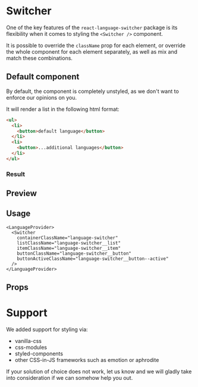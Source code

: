 

<Meta title="Components/Switcher" />

# Switcher

One of the key features of the `react-language-switcher` package is its flexibility when it comes to styling the `<Switcher />` component.

It is possible to override the `className` prop for each element, or override the whole component for each element separately, as well as mix and match these combinations.

## Default component

By default, the component is completely unstyled, as we don't want to enforce our opinions on you.

It will render a list in the following html format:

```html
<ul>
  <li>
    <button>default language</button>
  </li>
  <li>
    <button>...additional languages</button>
  </li>
</ul>
```

### Result

<Preview withSource="none">
  <LanguageProvider config={{ languageList: ['en', 'de', 'fr'] }}>
    <Switcher />
  </LanguageProvider>
</Preview>

## Preview

<Preview withSource="none">
  <LanguageProvider config={{ languageList: ['en', 'de', 'fr'] }}>
    <Switcher
      containerClassName="language-switcher"
      listClassName="language-switcher__list"
      itemClassName="language-switcher__item"
      buttonClassName="language-switcher__button"
      buttonActiveClassName="language-switcher__button--active"
    />
  </LanguageProvider>
</Preview>

## Usage

```tsx
<LanguageProvider>
  <Switcher
    containerClassName="language-switcher"
    listClassName="language-switcher__list"
    itemClassName="language-switcher__item"
    buttonClassName="language-switcher__button"
    buttonActiveClassName="language-switcher__button--active"
  />
</LanguageProvider>
```

## Props

<Props of={Switcher} />

# Support

We added support for styling via:

- vanilla-css
- css-modules
- styled-components
- other CSS-in-JS frameworks such as emotion or aphrodite

If your solution of choice does not work, let us know and we will gladly take into consideration if we can somehow help you out.
